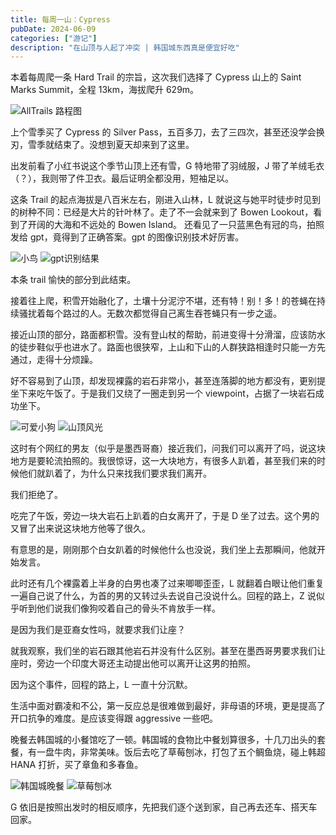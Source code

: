 ```yaml
---
title: 每周一山：Cypress
pubDate: 2024-06-09
categories: ["游记"]
description: "在山顶与人起了冲突 | 韩国城东西真是便宜好吃"
---
```




本着每周爬一条 Hard Trail 的宗旨，这次我们选择了 Cypress 山上的 Saint Marks Summit，全程 13km，海拔爬升 629m。

<Image src={alltrailscypress} alt="AllTrails 路程图" />

上个雪季买了 Cypress 的 Silver Pass，五百多刀，去了三四次，甚至还没学会换刃，雪季就结束了。没想到夏天却来到了这里。

出发前看了小红书说这个季节山顶上还有雪，G 特地带了羽绒服，J 带了羊绒毛衣（？），我则带了件卫衣。最后证明全都没用，短袖足以。

这条 Trail 的起点海拔是八百米左右，刚进入山林，L 就说这与她平时徒步时见到的树种不同：已经是大片的针叶林了。走了不一会就来到了 Bowen Lookout，看到了开阔的大海和不远处的 Bowen Island。
还看见了一只蓝黑色有冠的鸟，拍照发给 gpt，竟得到了正确答案。gpt 的图像识别技术好厉害。

<div className="image-container">
  <Image src={cypressbird} alt="小鸟" class="imageStyle" />
  <Image src={gptbird} alt="gpt识别结果" class="imageStyle" />
</div>

本条 trail 愉快的部分到此结束。

接着往上爬，积雪开始融化了，土壤十分泥泞不堪，还有特！别！多！的苍蝇在持续骚扰着每个路过的人。无数次都觉得自己离生吞苍蝇只有一步之遥。

接近山顶的部分，路面都积雪。没有登山杖的帮助，前进变得十分滑溜，应该防水的徒步鞋似乎也进水了。路面也很狭窄，上山和下山的人群狭路相逢时只能一方先通过，走得十分烦躁。

好不容易到了山顶，却发现裸露的岩石非常小，甚至连落脚的地方都没有，更别提坐下来吃午饭了。于是我们又绕了一圈走到另一个 viewpoint，占据了一块岩石成功坐下。

<div className="image-container">
  <Image src={cypressdog} alt="可爱小狗" class="imageStyle" />
  <Image src={cypressview} alt="山顶风光" class="imageStyle" />
</div>

这时有个网红的男友（似乎是墨西哥裔）接近我们，问我们可以离开了吗，说这块地方是要轮流拍照的。我很惊讶，这一大块地方，有很多人趴着，甚至我们来的时候他们就趴着了，为什么只来找我们要求我们离开。

我们拒绝了。

吃完了午饭，旁边一块大岩石上趴着的白女离开了，于是 D 坐了过去。这个男的又冒了出来说这块地方他等了很久。

有意思的是，刚刚那个白女趴着的时候他什么也没说，我们坐上去那瞬间，他就开始发言。

此时还有几个裸露着上半身的白男也凑了过来唧唧歪歪，L 就翻着白眼让他们重复一遍自己说了什么，为首的男的又转过头去说自己没说什么。回程的路上，Z 说似乎听到他们说我们像狗咬着自己的骨头不肯放手一样。

是因为我们是亚裔女性吗，就要求我们让座？

就我观察，我们坐的岩石跟其他岩石并没有什么区别。甚至在墨西哥男要求我们让座时，旁边一个印度大哥还主动提出他可以离开让这男的拍照。

因为这个事件，回程的路上，L 一直十分沉默。

生活中面对霸凌和不公，第一反应总是很难做到最好，非母语的环境，更是提高了开口抗争的难度。是应该变得跟 aggressive 一些吧。

晚餐去韩国城的小餐馆吃了一顿。韩国城的食物比中餐划算很多，十几刀出头的套餐，有一盘牛肉，非常美味。饭后去吃了草莓刨冰，打包了五个鲷鱼烧，碰上韩超 HANA 打折，买了章鱼和多春鱼。

<div className="image-container">
  <Image src={cypressdinner} alt="韩国城晚餐" class="imageStyle" />
  <Image src={cypressdessert} alt="草莓刨冰" class="imageStyle" />
</div>

G 依旧是按照出发时的相反顺序，先把我们逐个送到家，自己再去还车、搭天车回家。
